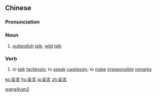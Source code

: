 ==Chinese==
{{zh-forms}}

===Pronunciation===
{{zh-pron
|m=wàngyán
|c=mong5 jin4
|mn=qz,xm:bōng-giân/zz:bōng-gân
|cat=n
}}

===Noun===
{{zh-noun}}

# {{lb|zh|literary}} [[outlandish]] [[talk]]; [[wild]] [[talk]]

===Verb===
{{zh-verb}}

# to [[talk]] [[tactlessly]]; to [[speak]] [[carelessly]]; to [[make]] [[irresponsible]] [[remark]]s

[[Category:Mandarin literary terms|wang4yan2]]

[[ko:妄言]]
[[hu:妄言]]
[[ja:妄言]]
[[zh:妄言]]
